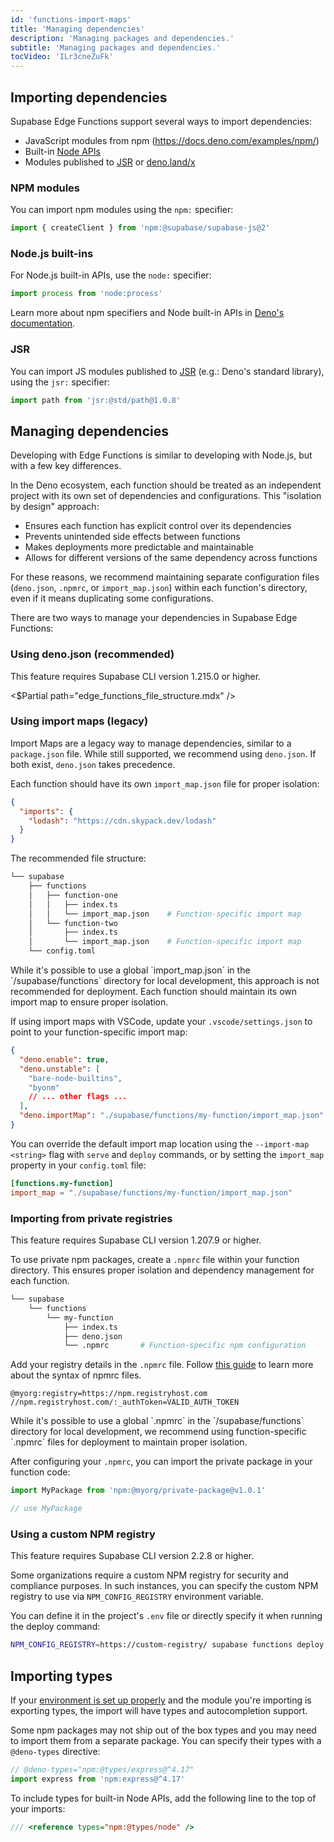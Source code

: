 ```yaml
---
id: 'functions-import-maps'
title: 'Managing dependencies'
description: 'Managing packages and dependencies.'
subtitle: 'Managing packages and dependencies.'
tocVideo: 'ILr3cneZuFk'
---
```


## Importing dependencies

Supabase Edge Functions support several ways to import dependencies:

- JavaScript modules from npm (https://docs.deno.com/examples/npm/)
- Built-in [Node APIs](https://docs.deno.com/runtime/manual/node/compatibility)
- Modules published to [JSR](https://jsr.io/) or [deno.land/x](https://deno.land/x)

### NPM modules

You can import npm modules using the `npm:` specifier:

```ts
import { createClient } from 'npm:@supabase/supabase-js@2'
```

### Node.js built-ins

For Node.js built-in APIs, use the `node:` specifier:

```ts
import process from 'node:process'
```

Learn more about npm specifiers and Node built-in APIs in [Deno's documentation](https://docs.deno.com/runtime/manual/node/npm_specifiers).

### JSR

You can import JS modules published to [JSR](https://jsr.io/) (e.g.: Deno's standard library), using the `jsr:` specifier:

```ts
import path from 'jsr:@std/path@1.0.8'
```

## Managing dependencies

Developing with Edge Functions is similar to developing with Node.js, but with a few key differences.

In the Deno ecosystem, each function should be treated as an independent project with its own set of dependencies and configurations. This "isolation by design" approach:

- Ensures each function has explicit control over its dependencies
- Prevents unintended side effects between functions
- Makes deployments more predictable and maintainable
- Allows for different versions of the same dependency across functions

For these reasons, we recommend maintaining separate configuration files (`deno.json`, `.npmrc`, or `import_map.json`) within each function's directory, even if it means duplicating some configurations.

There are two ways to manage your dependencies in Supabase Edge Functions:

### Using deno.json (recommended)

<Admonition type="note">

This feature requires Supabase CLI version 1.215.0 or higher.

</Admonition>

<$Partial path="edge_functions_file_structure.mdx" />

### Using import maps (legacy)

Import Maps are a legacy way to manage dependencies, similar to a `package.json` file. While still supported, we recommend using `deno.json`. If both exist, `deno.json` takes precedence.

Each function should have its own `import_map.json` file for proper isolation:

```json supabase/functions/my-function/import_map.json
{
  "imports": {
    "lodash": "https://cdn.skypack.dev/lodash"
  }
}
```

The recommended file structure:

```bash
└── supabase
    ├── functions
    │   ├── function-one
    │   │   ├── index.ts
    │   │   └── import_map.json    # Function-specific import map
    │   └── function-two
    │       ├── index.ts
    │       └── import_map.json    # Function-specific import map
    └── config.toml
```

<Admonition type="caution">
  While it's possible to use a global `import_map.json` in the `/supabase/functions` directory for
  local development, this approach is not recommended for deployment. Each function should maintain
  its own import map to ensure proper isolation.
</Admonition>

If using import maps with VSCode, update your `.vscode/settings.json` to point to your function-specific import map:

```json settings.json
{
  "deno.enable": true,
  "deno.unstable": [
    "bare-node-builtins",
    "byonm"
    // ... other flags ...
  ],
  "deno.importMap": "./supabase/functions/my-function/import_map.json"
}
```

You can override the default import map location using the `--import-map <string>` flag with `serve` and `deploy` commands, or by setting the `import_map` property in your `config.toml` file:

```toml supabase/config.toml
[functions.my-function]
import_map = "./supabase/functions/my-function/import_map.json"
```

### Importing from private registries

<Admonition type="info">This feature requires Supabase CLI version 1.207.9 or higher.</Admonition>

To use private npm packages, create a `.npmrc` file within your function directory. This ensures proper isolation and dependency management for each function.

```bash
└── supabase
    └── functions
        └── my-function
            ├── index.ts
            ├── deno.json
            └── .npmrc       # Function-specific npm configuration
```

Add your registry details in the `.npmrc` file. Follow [this guide](https://docs.npmjs.com/cli/v10/configuring-npm/npmrc) to learn more about the syntax of npmrc files.

```plaintext
@myorg:registry=https://npm.registryhost.com
//npm.registryhost.com/:_authToken=VALID_AUTH_TOKEN
```

<Admonition type="caution">
  While it's possible to use a global `.npmrc` in the `/supabase/functions` directory for local
  development, we recommend using function-specific `.npmrc` files for deployment to maintain proper
  isolation.
</Admonition>

After configuring your `.npmrc`, you can import the private package in your function code:

```ts
import MyPackage from 'npm:@myorg/private-package@v1.0.1'

// use MyPackage
```

### Using a custom NPM registry

<Admonition type="info">This feature requires Supabase CLI version 2.2.8 or higher.</Admonition>

Some organizations require a custom NPM registry for security and compliance purposes. In such instances, you can specify the custom NPM registry to use via `NPM_CONFIG_REGISTRY` environment variable.

You can define it in the project's `.env` file or directly specify it when running the deploy command:

```bash
NPM_CONFIG_REGISTRY=https://custom-registry/ supabase functions deploy my-function
```

## Importing types

If your [environment is set up properly](/docs/guides/functions/local-development) and the module you're importing is exporting types, the import will have types and autocompletion support.

Some npm packages may not ship out of the box types and you may need to import them from a separate package. You can specify their types with a `@deno-types` directive:

```ts
// @deno-types="npm:@types/express@^4.17"
import express from 'npm:express@^4.17'
```

To include types for built-in Node APIs, add the following line to the top of your imports:

```ts
/// <reference types="npm:@types/node" />
```
